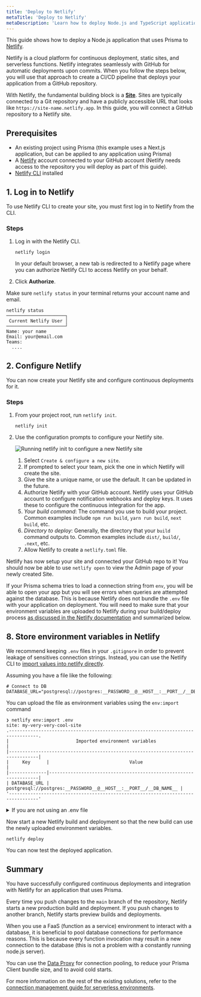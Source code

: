 ```yaml
---
title: 'Deploy to Netlify'
metaTitle: 'Deploy to Netlify'
metaDescription: 'Learn how to deploy Node.js and TypeScript applications that are using Prisma Client to Netlify.'
---
```


<TopBlock>

This guide shows how to deploy a Node.js application that uses Prisma to [Netlify](https://www.netlify.com/).

Netlify is a cloud platform for continuous deployment, static sites, and serverless functions. Netlify integrates seamlessly with GitHub for automatic deployments upon commits. When you follow the steps below, you will use that approach to create a CI/CD pipeline that deploys your application from a GitHub repository.

With Netlify, the fundamental building block is a [**Site**](https://docs.netlify.com/configure-builds/get-started/). Sites are typically connected to a Git repository and have a publicly accessible URL that looks like `https://site-name.netlify.app`. In this guide, you will connect a GitHub repository to a Netlify site.

</TopBlock>

## Prerequisites

- An existing project using Prisma (this example uses a Next.js application, but can be applied to any application using Prisma)
- A [Netlify](https://www.netlify.com/) account connected to your GitHub account (Netlify needs access to the repository you will deploy as part of this guide).
- [Netlify CLI](https://docs.netlify.com/cli/get-started/) installed

## 1. Log in to Netlify

To use Netlify CLI to create your site, you must first log in to Netlify from the CLI.

### Steps

1. Log in with the Netlify CLI.

   ```terminal
   netlify login
   ```

   In your default browser, a new tab is redirected to a Netlify page where you can authorize Netlify CLI to access Netlify on your behalf.

2. Click **Authorize**.

Make sure `netlify status` in your terminal returns your account name and email.

```terminal
netlify status
──────────────────────┐
 Current Netlify User │
──────────────────────┘
Name: your name
Email: your@email.com
Teams:
  ....
```

## 2. Configure Netlify

You can now create your Netlify site and configure continuous deployments for it.

### Steps

1. From your project root, run `netlify init`.

   ```terminal
   netlify init
   ```

2. Use the configuration prompts to configure your Netlify site.

   ![Running netlify init to configure a new Netlify site](images/500-05-deploy-to-netlify-netlify-init-configure-site.png)

   1. Select `Create & configure a new site`.
   2. If prompted to select your team, pick the one in which Netlify will create the site.
   3. Give the site a unique name, or use the default. It can be updated in the future.
   4. Authorize Netlify with your GitHub account. Netlify uses your GitHub account to configure notification webhooks and deploy keys. It uses these to configure the continuous integration for the app.
   5. _Your build command_: The command you use to build your project. Common examples include `npm run build`, `yarn run build`, `next build`, etc.
   6. _Directory to deploy_: Generally, the directory that your `build` command outputs to. Common examples include `dist/`, `build/`, `.next`, etc.
   7. Allow Netlify to create a `netlify.toml` file.

Netlify has now setup your site and connected your GitHub repo to it! You should now be able to use `netlify open` to view the Admin page of your newly created Site.

If your Prisma schema tries to load a connection string from `env`, you will be able to open your app but you will see errors when queries are attempted against the database. This is because Netlify does not bundle the `.env` file with your application on deployment. You will need to make sure that your environment variables are uploaded to Netlify during your build/deploy process [as discussed in the Netlify documentation](https://docs.netlify.com/environment-variables/get-started/#work-with-env-files) and summarized below.

## 8. Store environment variables in Netlify

We recommend keeping `.env` files in your `.gitignore` in order to prevent leakage of sensitives connection strings. Instead, you can use the Netlify CLI to [import values into netlify directly](https://docs.netlify.com/environment-variables/get-started/#import-variables-with-the-netlify-cli).

Assuming you have a file like the following:

```env file=.env
# Connect to DB
DATABASE_URL="postgresql://postgres:__PASSWORD__@__HOST__:__PORT__/__DB_NAME__"
```

You can upload the file as environment variables using the `env:import` command

```terminal
❯ netlify env:import .env
site: my-very-very-cool-site
.---------------------------------------------------------------------------------.
|                         Imported environment variables                          |
|---------------------------------------------------------------------------------|
|     Key      |                              Value                               |
|--------------|------------------------------------------------------------------|
| DATABASE_URL | postgresql://postgres:__PASSWORD__@__HOST__:__PORT__/__DB_NAME__ |
'---------------------------------------------------------------------------------'
```

<details>
<summary>If you are not using an <inlinecode>.env</inlinecode> file</summary>

If you are storing your database connection string and other environment variables in a different method, you will need to manually upload your environment variables to Netlify. These options are [discussed in Netlfiy's documentation](https://docs.netlify.com/environment-variables/get-started/) and one method, uploading via the UI, is described below.

1. Open the Netlify admin UI for the site. You can use Netlify CLI as follows:
   ```terminal
   netlify open --admin
   ```
2. Click **Site settings**:
   ![Netlify admin UI](images/500-06-deploy-to-netlify-site-settings.png)
3. Navigate to **Build & deploy** in the sidebar on the left and select **Environment**.
4. Click **Edit variables** and create a variable with the key `DATABASE_URL` and set its value to your database connection string.
   ![Netlify environment variables](images/500-07-deploy-to-netlify-environment-variables-settings.png)
5. Click **Save**.

</details>

Now start a new Netlify build and deployment so that the new build can use the newly uploaded environment variables.

```terminal no-copy
netlify deploy
```

You can now test the deployed application.

## Summary

You have successfully configured continuous deployments and integration with Netlify for an application that uses Prisma.

Every time you push changes to the `main` branch of the repository, Netlify starts a new production build and deployment. If you push changes to another branch, Netlify starts preview builds and deployments.

When you use a FaaS (function as a service) environment to interact with a database, it is beneficial to pool database connections for performance reasons. This is because every function invocation may result in a new connection to the database (this is not a problem with a constantly running node.js server).

You can use the [Data Proxy](/data-platform/data-proxy) for connection pooling, to reduce your Prisma Client bundle size, and to avoid cold starts.

For more information on the rest of the existing solutions, refer to the [connection management guide for serverless environments](/guides/performance-and-optimization/connection-management#serverless-environments-faas).
